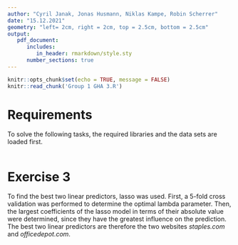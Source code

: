 ```yaml
---
author: "Cyril Janak, Jonas Husmann, Niklas Kampe, Robin Scherrer"
date: "15.12.2021"
geometry: "left= 2cm, right = 2cm, top = 2.5cm, bottom = 2.5cm"
output: 
   pdf_document:
      includes:
         in_header: rmarkdown/style.sty
      number_sections: true
---
```


```r
knitr::opts_chunk$set(echo = TRUE, message = FALSE)
knitr::read_chunk('Group 1 GHA 3.R')
```

\thispagestyle{empty}
\input{rmarkdown/titlepage.tex}

\pagebreak

\thispagestyle{empty}
\tableofcontents

\pagebreak
\setcounter{page}{1}

# Requirements {-}
To solve the following tasks, the required libraries and the data sets are loaded 
first.
```r
```

# Exercise 3 {-}
To find the best two linear predictors, lasso was used. First, a 5-fold cross 
validation was performed to determine the optimal lambda parameter. Then, the largest 
coefficients of the lasso model in terms of their absolute value were determined, since 
they have the greatest influence on the prediction. The best two linear predictors are 
therefore the two websites *staples.com* and *officedepot.com*.
```r
```
